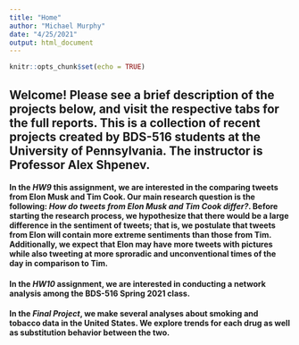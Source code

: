 ```yaml
---
title: "Home"
author: "Michael Murphy"
date: "4/25/2021"
output: html_document
---
```


```r
knitr::opts_chunk$set(echo = TRUE)
```

## Welcome! Please see a brief description of the projects below, and visit the respective tabs for the full reports. This is a collection of recent projects created by BDS-516 students at the University of Pennsylvania. The instructor is Professor Alex Shpenev.

#### In the *HW9* this assignment, we are interested in the comparing tweets from **Elon Musk** and **Tim Cook**. Our main research question is the following: *How do tweets from Elon Musk and Tim Cook differ?*. Before starting the research process, we hypothesize that there would be a large difference in the sentiment of tweets; that is, we postulate that tweets from Elon will contain more extreme sentiments than those from Tim. Additionally, we expect that Elon may have more tweets with pictures while also tweeting at more sproradic and unconventional times of the day in comparison to Tim.    

#### In the *HW10* assignment, we are interested in conducting a network analysis among the BDS-516 Spring 2021 class.

#### In the *Final Project*, we make several analyses about smoking and tobacco data in the United States. We explore trends for each drug as well as substitution behavior between the two.